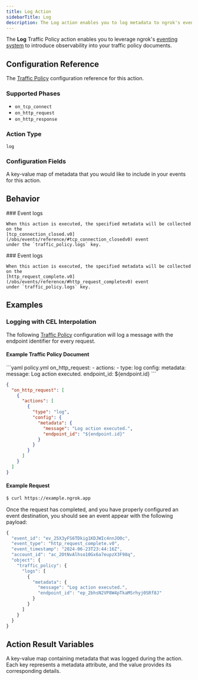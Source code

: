 ```yaml
---
title: Log Action
sidebarTitle: Log
description: The Log action enables you to log metadata to ngrok's eventing system.
---
```



The **Log** Traffic Policy action enables you to leverage ngrok's
[eventing system](/obs) to introduce observability into your traffic policy
documents.

## Configuration Reference

The [Traffic Policy](/traffic-policy/) configuration
reference for this action.

### Supported Phases

- `on_tcp_connect`
- `on_http_request`
- `on_http_response`

### Action Type

`log`

### Configuration Fields

<ConfigField title="metadata" type="map[string]any" required={true} cel={true}>
  A key-value map of metadata that you would like to include in your events
  for this action.
</ConfigField>

## Behavior

<Tabs>
  <Tab title="on_tcp_connect" label="on_tcp_connect">
    ### Event logs

    When this action is executed, the specified metadata will be collected on the
    [tcp_connection_closed.v0](/obs/events/reference/#tcp_connection_closedv0) event
    under the `traffic_policy.logs` key.
  </Tab>

  <Tab title="on_http_request" label="on_http_request">
    ### Event logs

    When this action is executed, the specified metadata will be collected on the
    [http_request_complete.v0](/obs/events/reference/#http_request_completev0) event
    under `traffic_policy.logs` key.
  </Tab>
</Tabs>

## Examples

### Logging with CEL Interpolation

The following [Traffic Policy](/traffic-policy/)
configuration will log a message with the endpoint identifier for every request.

#### Example Traffic Policy Document

<CodeGroup>
```yaml policy.yml
on_http_request:
  - actions:
      - type: log
        config:
          metadata:
            message: Log action executed.
            endpoint_id: ${endpoint.id}
```

```json policy.json
{
  "on_http_request": [
    {
      "actions": [
        {
          "type": "log",
          "config": {
            "metadata": {
              "message": "Log action executed.",
              "endpoint_id": "${endpoint.id}"
            }
          }
        }
      ]
    }
  ]
}
```
</CodeGroup>

#### Example Request

```bash
$ curl https://example.ngrok.app
```

Once the request has completed, and you have properly configured an
event destination, you should see an event appear with the following payload:

```jsx
{
  "event_id": "ev_25X3yFS6TDkig1KDJWIc4nnJO0c",
  "event_type": "http_request_complete.v0",
  "event_timestamp": "2024-06-23T23:44:16Z",
  "account_id": "ac_2OtNvAlhso10Gx6a7eupzX3F98q",
  "object": {
    "traffic_policy": {
      "logs": [
        {
          "metadata": {
            "message": "Log action executed.",
            "endpoint_id": "ep_2bhsN2VP8W4pTkaMSrhyj0SRf8J"
          }
        }
      ]
    }
  }
}
```

## Action Result Variables

<ActionVariablesDescription />

<ConfigField title="actions.ngrok.log.metadata" type="object">
  A key-value map containing metadata that was logged during the action.
  Each key represents a metadata attribute, and the value provides its
  corresponding details.
</ConfigField>

